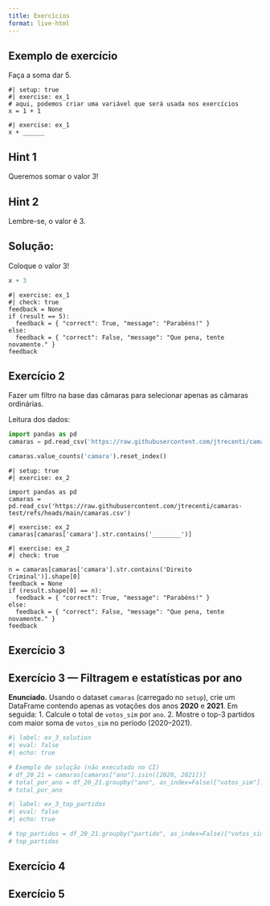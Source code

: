 ```yaml
---
title: Exercícios
format: live-html
---
```


## Exemplo de exercício

Faça a soma dar 5.

```pyodide
#| setup: true
#| exercise: ex_1
# aqui, podemos criar uma variável que será usada nos exercícios
x = 1 + 1
```

```pyodide
#| exercise: ex_1
x + ______
```

::: { .hint exercise="ex_1"}
::: { .callout-note collapse="false"}
## Hint 1

Queremos somar o valor 3!
:::
:::

::: { .hint exercise="ex_1"}
::: { .callout-note collapse="false"}
## Hint 2

Lembre-se, o valor é 3.

:::
:::

::: { .solution exercise="ex_1" }
::: { .callout-tip collapse="false"}
## Solução:

Coloque o valor 3!

```python
x + 3
```

:::
:::

```pyodide
#| exercise: ex_1
#| check: true
feedback = None
if (result == 5):
  feedback = { "correct": True, "message": "Parabéns!" }
else:
  feedback = { "correct": False, "message": "Que pena, tente novamente." }
feedback
```

## Exercício 2

Fazer um filtro na base das câmaras para selecionar apenas as câmaras ordinárias.

Leitura dos dados:

```python
import pandas as pd
camaras = pd.read_csv('https://raw.githubusercontent.com/jtrecenti/camaras-test/refs/heads/main/camaras.csv')

camaras.value_counts('camara').reset_index()
```

```pyodide
#| setup: true
#| exercise: ex_2

import pandas as pd
camaras = pd.read_csv('https://raw.githubusercontent.com/jtrecenti/camaras-test/refs/heads/main/camaras.csv')
```

```pyodide
#| exercise: ex_2
camaras[camaras['camara'].str.contains('________')]
```


```pyodide
#| exercise: ex_2
#| check: true

n = camaras[camaras['camara'].str.contains('Direito Criminal')].shape[0]
feedback = None
if (result.shape[0] == n):
  feedback = { "correct": True, "message": "Parabéns!" }
else:
  feedback = { "correct": False, "message": "Que pena, tente novamente." }
feedback
```

## Exercício 3

## Exercício 3 — Filtragem e estatísticas por ano
**Enunciado.** Usando o dataset `camaras` (carregado no `setup`), crie um DataFrame contendo apenas as votações dos anos **2020** e **2021**. Em seguida:
1. Calcule o total de `votos_sim` por `ano`.
2. Mostre o top-3 partidos com maior soma de `votos_sim` no período (2020–2021).

```python
#| label: ex_3_solution
#| eval: false
#| echo: true

# Exemplo de solução (não executado no CI)
# df_20_21 = camaras[camaras["ano"].isin([2020, 2021])]
# total_por_ano = df_20_21.groupby("ano", as_index=False)["votos_sim"].sum().sort_values("ano")
# total_por_ano
```

```python
#| label: ex_3_top_partidos
#| eval: false
#| echo: true

# top_partidos = df_20_21.groupby("partido", as_index=False)["votos_sim"].sum().sort_values("votos_sim", ascending=False).head(3)
# top_partidos
```

## Exercício 4

## Exercício 5
